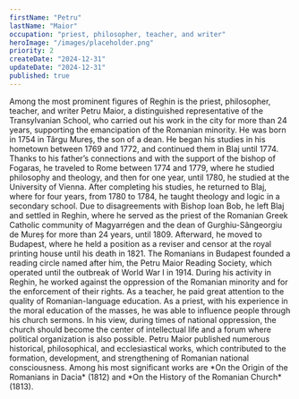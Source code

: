 ```yaml
---
firstName: "Petru"
lastName: "Maior"
occupation: "priest, philosopher, teacher, and writer"
heroImage: "/images/placeholder.png"
priority: 2
createDate: "2024-12-31"
updateDate: "2024-12-31"
published: true
---
```


<ContentTextBlock>
Among the most prominent figures of Reghin is the priest, philosopher, teacher, and writer Petru Maior, a distinguished representative of the Transylvanian School, who carried out his work in the city for more than 24 years, supporting the emancipation of the Romanian minority. He was born in 1754 in Târgu Mureș, the son of a dean. He began his studies in his hometown between 1769 and 1772, and continued them in Blaj until 1774. Thanks to his father’s connections and with the support of the bishop of Fogaras, he traveled to Rome between 1774 and 1779, where he studied philosophy and theology, and then for one year, until 1780, he studied at the University of Vienna. After completing his studies, he returned to Blaj, where for four years, from 1780 to 1784, he taught theology and logic in a secondary school. Due to disagreements with Bishop Ioan Bob, he left Blaj and settled in Reghin, where he served as the priest of the Romanian Greek Catholic community of Magyarrégen and the dean of Gurghiu-Sângeorgiu de Mureș for more than 24 years, until 1809. Afterward, he moved to Budapest, where he held a position as a reviser and censor at the royal printing house until his death in 1821. The Romanians in Budapest founded a reading circle named after him, the Petru Maior Reading Society, which operated until the outbreak of World War I in 1914.
</ContentTextBlock>

<ContentTextBlock>
During his activity in Reghin, he worked against the oppression of the Romanian minority and for the enforcement of their rights. As a teacher, he paid great attention to the quality of Romanian-language education. As a priest, with his experience in the moral education of the masses, he was able to influence people through his church sermons. In his view, during times of national oppression, the church should become the center of intellectual life and a forum where political organization is also possible. Petru Maior published numerous historical, philosophical, and ecclesiastical works, which contributed to the formation, development, and strengthening of Romanian national consciousness. Among his most significant works are *On the Origin of the Romanians in Dacia* (1812) and *On the History of the Romanian Church* (1813).
</ContentTextBlock>